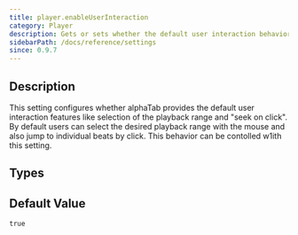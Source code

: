 ```yaml
---
title: player.enableUserInteraction
category: Player
description: Gets or sets whether the default user interaction behavior should be active or not.
sidebarPath: /docs/reference/settings
since: 0.9.7
---
```



## Description

This setting configures whether alphaTab provides the default user interaction features like selection of the playback range and "seek on click".
By default users can select the desired playback range with the mouse and also jump to individual beats by click. This behavior can be contolled w1ith this setting. 


<PropertyDescription metadata={metadata} />

## Types

<TypeTable>
    <TypeRow name="bool" />
</TypeTable>

## Default Value

`true`